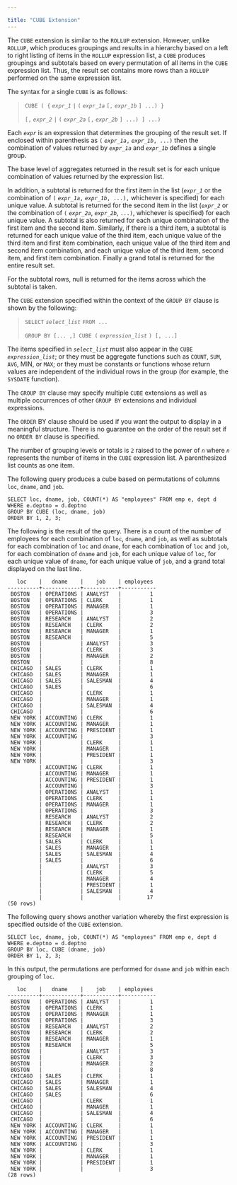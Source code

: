 ---

title: "CUBE Extension"
---

<div id="cube_extension" class="registered_link"></div>

The `CUBE` extension is similar to the `ROLLUP` extension. However, unlike `ROLLUP`, which produces groupings and results in a hierarchy based on a left to right listing of items in the `ROLLUP` expression list, a `CUBE` produces groupings and subtotals based on every permutation of all items in the `CUBE` expression list. Thus, the result set contains more rows than a `ROLLUP` performed on the same expression list.

The syntax for a single `CUBE` is as follows:

> `CUBE ( {` *`expr_1`* `|` `(` *`expr_1a`* `[,` *`expr_1b`* `] ...) }`
>
>   `[,` *`expr_2`* `|` `(` *`expr_2a`* `[,` *`expr_2b`* `] ...) ] ...)`

Each *`expr`* is an expression that determines the grouping of the result set. If enclosed within parenthesis as `(` *`expr_1a`*`,` *`expr_1b`*`, ...)` then the combination of values returned by *`expr_1a`* and *`expr_1b`* defines a single group.

The base level of aggregates returned in the result set is for each unique combination of values returned by the expression list.

In addition, a subtotal is returned for the first item in the list (*`expr_1`* or the combination of `(` *`expr_1a`*`,` *`expr_1b`*`, ...),` whichever is specified) for each unique value. A subtotal is returned for the second item in the list (*`expr_2`* or the combination of `(` *`expr_2a`*, *`expr_2b`*, `...)`, whichever is specified) for each unique value. A subtotal is also returned for each unique combination of the first item and the second item. Similarly, if there is a third item, a subtotal is returned for each unique value of the third item, each unique value of the third item and first item combination, each unique value of the third item and second item combination, and each unique value of the third item, second item, and first item combination. Finally a grand total is returned for the entire result set.

For the subtotal rows, null is returned for the items across which the subtotal is taken.

The `CUBE` extension specified within the context of the `GROUP BY` clause is shown by the following:

> `SELECT` *`select_list`* `FROM ...`
>
> `GROUP BY [... ,] CUBE (` *`expression_list`* `) [, ...]`

The items specified in *`select_list`* must also appear in the `CUBE` *`expression_list`*; or they must be aggregate functions such as `COUNT`, `SUM`, `AVG`, MIN, or `MAX`; or they must be constants or functions whose return values are independent of the individual rows in the group (for example, the `SYSDATE` function).

The `GROUP BY` clause may specify multiple `CUBE` extensions as well as multiple occurrences of other `GROUP BY` extensions and individual expressions.

The `ORDER` BY clause should be used if you want the output to display in a meaningful structure. There is no guarantee on the order of the result set if no `ORDER BY` clause is specified.

The number of grouping levels or totals is `2` raised to the power of *`n`* where *`n`* represents the number of items in the `CUBE` expression list. A parenthesized list counts as one item.

The following query produces a cube based on permutations of columns `loc`, `dname`, and `job`.

```
SELECT loc, dname, job, COUNT(*) AS "employees" FROM emp e, dept d
WHERE e.deptno = d.deptno
GROUP BY CUBE (loc, dname, job)
ORDER BY 1, 2, 3;
```

The following is the result of the query. There is a count of the number of employees for each combination of `loc`, `dname`, and `job`, as well as subtotals for each combination of `loc` and `dname`, for each combination of `loc` and `job`, for each combination of `dname` and `job`, for each unique value of `loc`, for each unique value of `dname`, for each unique value of `job`, and a grand total displayed on the last line.

```
   loc    |   dname    |    job    | employees
----------+------------+-----------+-----------
 BOSTON   | OPERATIONS | ANALYST   |         1
 BOSTON   | OPERATIONS | CLERK     |         1
 BOSTON   | OPERATIONS | MANAGER   |         1
 BOSTON   | OPERATIONS |           |         3
 BOSTON   | RESEARCH   | ANALYST   |         2
 BOSTON   | RESEARCH   | CLERK     |         2
 BOSTON   | RESEARCH   | MANAGER   |         1
 BOSTON   | RESEARCH   |           |         5
 BOSTON   |            | ANALYST   |         3
 BOSTON   |            | CLERK     |         3
 BOSTON   |            | MANAGER   |         2
 BOSTON   |            |           |         8
 CHICAGO  | SALES      | CLERK     |         1
 CHICAGO  | SALES      | MANAGER   |         1
 CHICAGO  | SALES      | SALESMAN  |         4
 CHICAGO  | SALES      |           |         6
 CHICAGO  |            | CLERK     |         1
 CHICAGO  |            | MANAGER   |         1
 CHICAGO  |            | SALESMAN  |         4
 CHICAGO  |            |           |         6
 NEW YORK | ACCOUNTING | CLERK     |         1
 NEW YORK | ACCOUNTING | MANAGER   |         1
 NEW YORK | ACCOUNTING | PRESIDENT |         1
 NEW YORK | ACCOUNTING |           |         3
 NEW YORK |            | CLERK     |         1
 NEW YORK |            | MANAGER   |         1
 NEW YORK |            | PRESIDENT |         1
 NEW YORK |            |           |         3
          | ACCOUNTING | CLERK     |         1
          | ACCOUNTING | MANAGER   |         1
          | ACCOUNTING | PRESIDENT |         1
          | ACCOUNTING |           |         3
          | OPERATIONS | ANALYST   |         1
          | OPERATIONS | CLERK     |         1
          | OPERATIONS | MANAGER   |         1
          | OPERATIONS |           |         3
          | RESEARCH   | ANALYST   |         2
          | RESEARCH   | CLERK     |         2
          | RESEARCH   | MANAGER   |         1
          | RESEARCH   |           |         5
          | SALES      | CLERK     |         1
          | SALES      | MANAGER   |         1
          | SALES      | SALESMAN  |         4
          | SALES      |           |         6
          |            | ANALYST   |         3
          |            | CLERK     |         5
          |            | MANAGER   |         4
          |            | PRESIDENT |         1
          |            | SALESMAN  |         4
          |            |           |        17
(50 rows)
```

The following query shows another variation whereby the first expression is specified outside of the `CUBE` extension.

```
SELECT loc, dname, job, COUNT(*) AS "employees" FROM emp e, dept d
WHERE e.deptno = d.deptno
GROUP BY loc, CUBE (dname, job)
ORDER BY 1, 2, 3;
```

In this output, the permutations are performed for `dname` and `job` within each grouping of `loc`.

```
   loc    |   dname    |    job    | employees
----------+------------+-----------+-----------
 BOSTON   | OPERATIONS | ANALYST   |         1
 BOSTON   | OPERATIONS | CLERK     |         1
 BOSTON   | OPERATIONS | MANAGER   |         1
 BOSTON   | OPERATIONS |           |         3
 BOSTON   | RESEARCH   | ANALYST   |         2
 BOSTON   | RESEARCH   | CLERK     |         2
 BOSTON   | RESEARCH   | MANAGER   |         1
 BOSTON   | RESEARCH   |           |         5
 BOSTON   |            | ANALYST   |         3
 BOSTON   |            | CLERK     |         3
 BOSTON   |            | MANAGER   |         2
 BOSTON   |            |           |         8
 CHICAGO  | SALES      | CLERK     |         1
 CHICAGO  | SALES      | MANAGER   |         1
 CHICAGO  | SALES      | SALESMAN  |         4
 CHICAGO  | SALES      |           |         6
 CHICAGO  |            | CLERK     |         1
 CHICAGO  |            | MANAGER   |         1
 CHICAGO  |            | SALESMAN  |         4
 CHICAGO  |            |           |         6
 NEW YORK | ACCOUNTING | CLERK     |         1
 NEW YORK | ACCOUNTING | MANAGER   |         1
 NEW YORK | ACCOUNTING | PRESIDENT |         1
 NEW YORK | ACCOUNTING |           |         3
 NEW YORK |            | CLERK     |         1
 NEW YORK |            | MANAGER   |         1
 NEW YORK |            | PRESIDENT |         1
 NEW YORK |            |           |         3
(28 rows)
```

